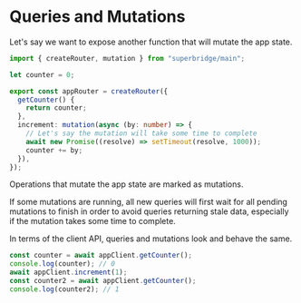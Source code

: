 # Queries and Mutations

Let's say we want to expose another function that will mutate the app state.

```ts filename="router.ts" {3, 6-13}
import { createRouter, mutation } from "superbridge/main";

let counter = 0;

export const appRouter = createRouter({
  getCounter() {
    return counter;
  },
  increment: mutation(async (by: number) => {
    // Let's say the mutation will take some time to complete
    await new Promise((resolve) => setTimeout(resolve, 1000));
    counter += by;
  }),
});
```

Operations that mutate the app state are marked as mutations.

If some mutations are running, all new queries will first wait for all pending mutations to finish in order to avoid queries returning stale data, especially if the mutation takes some time to complete.

In terms of the client API, queries and mutations look and behave the same.

```ts filename="example.ts"
const counter = await appClient.getCounter();
console.log(counter); // 0
await appClient.increment(1);
const counter2 = await appClient.getCounter();
console.log(counter2); // 1
```